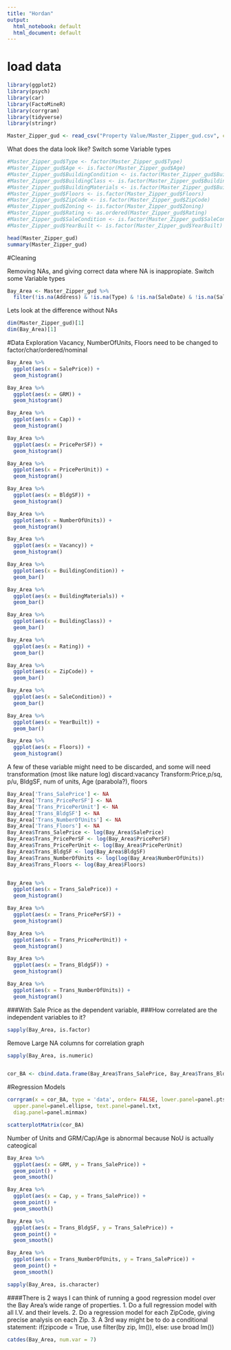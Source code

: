 ```yaml
---
title: "Hordan"
output:
  html_notebook: default
  html_document: default
---
```


# load data 
```r
library(ggplot2)
library(psych)
library(car)
library(FactoMineR)
library(corrgram)
library(tidyverse)
library(stringr)

Master_Zipper_gud <- read_csv("Property Value/Master_Zipper_gud.csv", col_types = cols(SaleDate = col_date(format = "%m/%d/%Y")))
```
What does the data look like? Switch some Variable types
```r
#Master_Zipper_gud$Type <- factor(Master_Zipper_gud$Type)
#Master_Zipper_gud$Age <- is.factor(Master_Zipper_gud$Age)
#Master_Zipper_gud$BuildingCondition <- is.factor(Master_Zipper_gud$BuildingCondition)
#Master_Zipper_gud$BuildingClass <- is.factor(Master_Zipper_gud$BuildingClass)
#Master_Zipper_gud$BuildingMaterials <- is.factor(Master_Zipper_gud$BuildingMaterials)
#Master_Zipper_gud$Floors <- is.factor(Master_Zipper_gud$Floors)
#Master_Zipper_gud$ZipCode <- is.factor(Master_Zipper_gud$ZipCode)
#Master_Zipper_gud$Zoning <- is.factor(Master_Zipper_gud$Zoning)
#Master_Zipper_gud$Rating <- as.ordered(Master_Zipper_gud$Rating)
#Master_Zipper_gud$SaleCondition <- is.factor(Master_Zipper_gud$SaleCondition)
#Master_Zipper_gud$YearBuilt <- is.factor(Master_Zipper_gud$YearBuilt)

head(Master_Zipper_gud)
summary(Master_Zipper_gud)
```

#Cleaning

Removing NAs, and giving correct data where NA is inappropiate. Switch some Variable types
```r
Bay_Area <- Master_Zipper_gud %>% 
  filter(!is.na(Address) & !is.na(Type) & !is.na(SaleDate) & !is.na(SalePrice) & !is.na(GRM) & !is.na(Cap) & !is.na(PricePerSF) & !is.na(PricePerUnit) & !is.na(BldgSF) & !is.na(NumberOfUnits) & !is.na(Age) & !is.na(BuildingCondition) & !is.na(BuildingClass) & !is.na(BuildingMaterials) & !is.na(Latitude) & !is.na(Longitude) & !is.na(Floors) & !is.na(ZipCode) & !is.na(Rating) & !is.na(Vacancy) & !is.na(Zoning) & !is.na(SaleCondition) & !is.na(YearBuilt))
```

Lets look at the difference without NAs
```r
dim(Master_Zipper_gud)[1]
dim(Bay_Area)[1]

```

#Data Exploration
Vacancy, NumberOfUnits, Floors need to be changed to factor/char/ordered/nominal
```r
Bay_Area %>% 
  ggplot(aes(x = SalePrice)) +
  geom_histogram()

Bay_Area %>%   
  ggplot(aes(x = GRM)) +
  geom_histogram()

Bay_Area %>% 
  ggplot(aes(x = Cap)) +
  geom_histogram()

Bay_Area %>% 
  ggplot(aes(x = PricePerSF)) +
  geom_histogram()

Bay_Area %>% 
  ggplot(aes(x = PricePerUnit)) +
  geom_histogram()

Bay_Area %>% 
  ggplot(aes(x = BldgSF)) +
  geom_histogram()

Bay_Area %>% 
  ggplot(aes(x = NumberOfUnits)) +
  geom_histogram()

Bay_Area %>% 
  ggplot(aes(x = Vacancy)) +
  geom_histogram()

Bay_Area %>% 
  ggplot(aes(x = BuildingCondition)) +
  geom_bar()

Bay_Area %>% 
  ggplot(aes(x = BuildingMaterials)) +
  geom_bar()

Bay_Area %>% 
  ggplot(aes(x = BuildingClass)) +
  geom_bar()

Bay_Area %>% 
  ggplot(aes(x = Rating)) +
  geom_bar()

Bay_Area %>% 
  ggplot(aes(x = ZipCode)) +
  geom_bar()

Bay_Area %>% 
  ggplot(aes(x = SaleCondition)) +
  geom_bar()

Bay_Area %>% 
  ggplot(aes(x = YearBuilt)) +
  geom_bar()

Bay_Area %>% 
  ggplot(aes(x = Floors)) +
  geom_histogram()
```
A few of these variable might need to be discarded, and some will need transformation (most like nature log)
discard:vacancy
Transform:Price,p/sq, p/u, BldgSF, num of units, Age (parabola?), floors

```r
Bay_Area['Trans_SalePrice'] <- NA
Bay_Area['Trans_PricePerSF'] <- NA
Bay_Area['Trans_PricePerUnit'] <- NA
Bay_Area['Trans_BldgSF'] <- NA
Bay_Area['Trans_NumberOfUnits'] <- NA
Bay_Area['Trans_Floors'] <- NA
Bay_Area$Trans_SalePrice <- log(Bay_Area$SalePrice) 
Bay_Area$Trans_PricePerSF <- log(Bay_Area$PricePerSF) 
Bay_Area$Trans_PricePerUnit <- log(Bay_Area$PricePerUnit) 
Bay_Area$Trans_BldgSF <- log(Bay_Area$BldgSF) 
Bay_Area$Trans_NumberOfUnits <- log(log(Bay_Area$NumberOfUnits))
Bay_Area$Trans_Floors <- log(Bay_Area$Floors) 


Bay_Area %>% 
  ggplot(aes(x = Trans_SalePrice)) +
  geom_histogram()

Bay_Area %>% 
  ggplot(aes(x = Trans_PricePerSF)) +
  geom_histogram()

Bay_Area %>% 
  ggplot(aes(x = Trans_PricePerUnit)) +
  geom_histogram()

Bay_Area %>% 
  ggplot(aes(x = Trans_BldgSF)) +
  geom_histogram()

Bay_Area %>% 
  ggplot(aes(x = Trans_NumberOfUnits)) +
  geom_histogram()
```


###With Sale Price as the dependent variable,
###How correlated are the independent variables to it?

```r
sapply(Bay_Area, is.factor)
```
Remove Large NA columns for correlation graph
```r
sapply(Bay_Area, is.numeric)


cor_BA <- cbind.data.frame(Bay_Area$Trans_SalePrice, Bay_Area$Trans_BldgSF, Bay_Area$Trans_NumberOfUnits, Bay_Area$GRM, Bay_Area$Cap)
```



#Regression Models
```r
corrgram(x = cor_BA, type = 'data', order= FALSE, lower.panel=panel.pts,
  upper.panel=panel.ellipse, text.panel=panel.txt,
  diag.panel=panel.minmax) 

scatterplotMatrix(cor_BA)
```

Number of Units and GRM/Cap/Age is abnormal because NoU is actually cateogical

```r
Bay_Area %>% 
  ggplot(aes(x = GRM, y = Trans_SalePrice)) +
  geom_point() +
  geom_smooth()

Bay_Area %>% 
  ggplot(aes(x = Cap, y = Trans_SalePrice)) +
  geom_point() +
  geom_smooth()

Bay_Area %>% 
  ggplot(aes(x = Trans_BldgSF, y = Trans_SalePrice)) +
  geom_point() +
  geom_smooth()

Bay_Area %>% 
  ggplot(aes(x = Trans_NumberOfUnits, y = Trans_SalePrice)) +
  geom_point() +
  geom_smooth()

```


```r
sapply(Bay_Area, is.character)
```
####There is 2 ways I can think of running a good regression model over the Bay Area's wide range of properties. 
1. Do a full regression model with all I.V. and their levels.
2. Do a regression model for each ZipCode, giving precise analysis on each Zip.
3. A 3rd way might be to do a conditional statement: if(zipcode = True, use filter(by zip, lm()), else: use broad lm())
```r
catdes(Bay_Area, num.var = 7)
```

